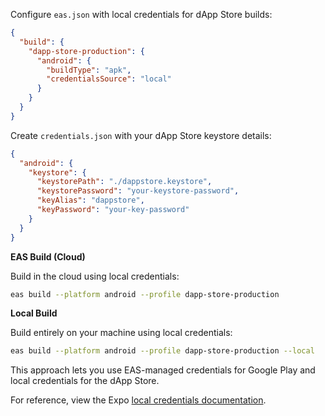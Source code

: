 Configure `eas.json` with local credentials for dApp Store builds:
```json
{
  "build": {
    "dapp-store-production": {
      "android": {
        "buildType": "apk",
        "credentialsSource": "local"
      }
    }
  }
}
```

Create `credentials.json` with your dApp Store keystore details:
```json
{
  "android": {
    "keystore": {
      "keystorePath": "./dappstore.keystore",
      "keystorePassword": "your-keystore-password",
      "keyAlias": "dappstore",
      "keyPassword": "your-key-password"
    }
  }
}
```

**EAS Build (Cloud)**

Build in the cloud using local credentials:
```bash
eas build --platform android --profile dapp-store-production
```

**Local Build**

Build entirely on your machine using local credentials:
```bash
eas build --platform android --profile dapp-store-production --local
```

This approach lets you use EAS-managed credentials for Google Play and local credentials for the dApp Store.

For reference, view the Expo [local credentials documentation](https://docs.expo.dev/app-signing/local-credentials/#credentialsjson).
